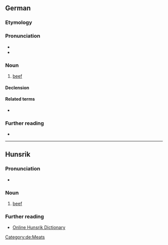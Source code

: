 {{wikipedia|lang=de}}
==German==

===Etymology===
{{compound|de|Rind|Fleisch}}

===Pronunciation===
* {{IPA|de|/ˈʀɪntflaɪ̯ʃ/}}
* {{audio|de|De-Rindfleisch.ogg|audio}}

===Noun===
{{de-noun|n|Rindfleisches|gen2=Rindfleischs|-}}

# [[beef]]

====Declension====
{{de-decl-noun-n|(e)s|n=sg}}

====Related terms====
* {{l|de|Rindfleischsuppe}}

===Further reading===
* {{R:Duden}}

[[Category:de:Meats]]

----

==Hunsrik==

===Pronunciation===
* {{IPA|hrx|/ˈrintflaɪ̯ʃ/}}

===Noun===
{{head|hrx|noun|g=n}}

# [[beef]]

===Further reading===
* [https://hunsriqueanoriograndense.wordpress.com/dicionario-werterbuch/ Online Hunsrik Dictionary]